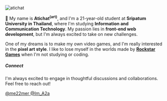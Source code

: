
<div className="relative w-full h-full my-8 pt-6 overflow-hidden rounded-xl border shadow-md">
  <Image
    src="https://avatars.githubusercontent.com/u/73696671?v=4"
    width={222}
    height={0}
    alt="atichat"
    quality={90}
    priority
    className="duration-500 object-contain w-auto h-auto"
  />
  <Snow />
</div>

👋 My name is **Atichat<sup><strong>(art)</strong></sup>**, and I&apos;m a 21-year-old student at **Sripatum University in Thailand**, where I&apos;m studying **Information and Communication Technology**. My passion lies in **front-end web development**, but I&apos;m always excited to take on new challenges.

One of my dreams is to make my own video games, and I'm really interested in the **pixel art style**. I like to lose myself in the worlds made by **[Rockstar Games](https://www.rockstargames.com/)** when I&apos;m not studying or coding.

##### Connect

I&apos;m always excited to engage in thoughtful discussions and collaborations. Feel free to reach out!

<div className="flex flex-wrap gap-4">
    <a
      href="https://github.com/me22mer"
      target="_blank"
      rel="noopener noreferrer"
      className="flex items-center text-sm gap-2 px-4 py-2 border rounded-lg hover:bg-gray-100"
    >
      <GithubIcon size={16} />
      <span>@me22mer</span>
    </a>
    <a
      href="https://x.com/lm_A2a"
      target="_blank"
      rel="noopener noreferrer"
      aria-label="X"
      className="flex items-center text-sm gap-2 px-4 py-2 border rounded-lg hover:bg-gray-100"
    >
      <TwitterIcon size={16} />
      <span>@Im_A2a</span>
    </a>
</div>



&nbsp;
